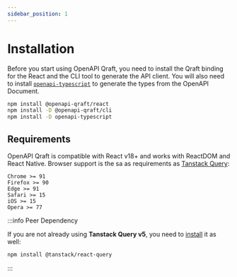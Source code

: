 ```yaml
---
sidebar_position: 1
---
```


# Installation

Before you start using OpenAPI Qraft, you need to install the Qraft binding for the React
and the CLI tool to generate the API client. You will also need to install
[`openapi-typescript`](https://www.npmjs.com/package/openapi-typescript) to generate the types from the OpenAPI Document.

```bash npm2yarn
npm install @openapi-qraft/react
npm install -D @openapi-qraft/cli
npm install -D openapi-typescript
```

## Requirements

OpenAPI Qraft is compatible with React v18+ and works with ReactDOM and React Native.
Browser support is the sa as requirements as [Tanstack Query](https://tanstack.com/query/latest/docs/framework/react/installation#requirements):

```text
Chrome >= 91
Firefox >= 90
Edge >= 91
Safari >= 15
iOS >= 15
Opera >= 77
```

:::info Peer Dependency

If you are not already using **Tanstack Query v5**, you need to
[install](https://tanstack.com/query/latest/docs/framework/react/installation) it as well:

```bash npm2yarn
npm install @tanstack/react-query
```

:::
